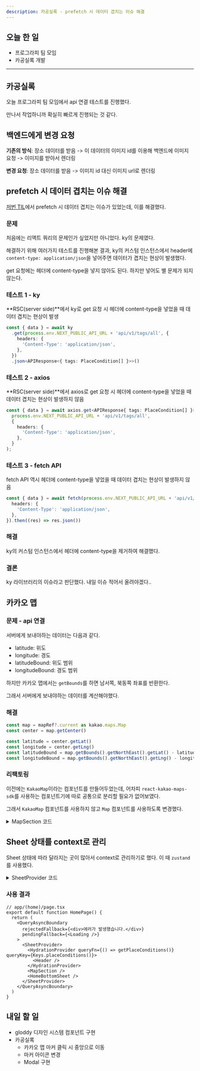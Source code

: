 ```yaml
---
description: 카공실록 - prefetch 시 데이터 겹치는 이슈 해결
---
```


## 오늘 한 일

- 프로그라피 팀 모임
- 카공실록 개발

---

## 카공실록

오늘 프로그라피 팀 모임에서 api 연결 테스트를 진행했다.

만나서 작업하니까 확실히 빠르게 진행되는 것 같다.

## 백엔드에게 변경 요청

**기존의 방식**: 장소 데이터를 받음 -> 이 데이터의 이미지 id를 이용해 백엔드에 이미지 요청 -> 이미지를 받아서 렌더링

**변경 요청**: 장소 데이터를 받음 -> 이미지 id 대신 이미지 url로 렌더링

## prefetch 시 데이터 겹치는 이슈 해결

[저번 TIL](2023-08-10#이슈카공실록---prefetch해서-데이터를-가져왔을-때-이전-데이터가-겹치는-현상)에서 prefetch 시 데이터 겹치는 이슈가 있었는데, 이를 해결했다.

### 문제

처음에는 리액트 쿼리의 문제인가 싶었지만 아니었다. ky의 문제였다.

해결하기 위해 여러가지 테스트를 진행해본 결과, ky의 커스텀 인스턴스에서 header에 `content-type: application/json`을 넣어주면 데이터가 겹치는 현상이 발생했다.

get 요청에는 헤더에 content-type을 넣지 않아도 된다. 하지만 넣어도 별 문제가 되지 않는다.

### 테스트 1 - ky

**RSC(server side)**에서 ky로 get 요청 시 헤더에 content-type을 넣었을 때 데이터 겹치는 현상이 발생

```ts
const { data } = await ky
  .get(process.env.NEXT_PUBLIC_API_URL + 'api/v1/tags/all', {
    headers: {
      'Content-Type': 'application/json',
    },
  })
  .json<APIResponse<{ tags: PlaceCondition[] }>>()
```

### 테스트 2 - axios

**RSC(server side)**에서 axios로 get 요청 시 헤더에 content-type을 넣었을 때 데이터 겹치는 현상이 발생하지 않음

```ts
const { data } = await axios.get<APIResponse{ tags: PlaceCondition[] }>(
  process.env.NEXT_PUBLIC_API_URL + 'api/v1/tags/all',
  {
    headers: {
      'Content-Type': 'application/json',
    },
  }
);
```

### 테스트 3 - fetch API

fetch API 역시 헤더에 content-type을 넣었을 때 데이터 겹치는 현상이 발생하지 않음

```ts
const { data } = await fetch(process.env.NEXT_PUBLIC_API_URL + 'api/v1/tags/all', {
  headers: {
    'Content-Type': 'application/json',
  },
}).then((res) => res.json())
```

### 해결

ky의 커스텀 인스턴스에서 헤더에 content-type을 제거하여 해결했다.

### 결론

ky 라이브러리의 이슈라고 판단했다. 내일 이슈 적어서 올려야겠다..

## 카카오 맵

### 문제 - api 연결

서버에게 보내야하는 데이터는 다음과 같다.

- latitude: 위도
- longitude: 경도
- latitudeBound: 위도 범위
- longitudeBound: 경도 범위

하지만 카카오 맵에서는 `getBounds`를 하면 남서쪽, 북동쪽 좌표를 반환한다.

그래서 서버에게 보내야하는 데이터를 계산해야했다.

### 해결

```ts
const map = mapRef?.current as kakao.maps.Map
const center = map.getCenter()

const latitude = center.getLat()
const longitude = center.getLng()
const latitudeBound = map.getBounds().getNorthEast().getLat() - latitude
const longitudeBound = map.getBounds().getNorthEast().getLng() - longitude
```

### 리팩토링

이전에는 `KakaoMap`이라는 컴포넌트를 만들어두었는데, 어차피 `react-kakao-maps-sdk`를 사용하는 컴포넌트기에 따로 공통으로 분리할 필요가 없어보였다.

그래서 `KakaoMap` 컴포넌트를 사용하지 않고 `Map` 컴포넌트를 사용하도록 변경했다.

<details>
<summary>MapSection 코드</summary>

```tsx
export default function MapSection() {
  const { coordinates } = useCenterCoordinateStore()
  const { refetch } = useGetPlacesAround(coordinates)
  const mapRef = useRef<kakao.maps.Map>(null)

  useEffect(() => {
    refetch()
  }, [coordinates])

  return (
    <section>
      <Map
        className="h-screen w-full min-w-[360px]"
        ref={mapRef}
        center={{
          lat: DEFAULT_COORDINATES.latitude,
          lng: DEFAULT_COORDINATES.longitude,
        }}
        isPanto={true}
        level={6}
      >
        <SearchCTAButton mapRef={mapRef} />
        <Suspense.CSROnly>
          <Markers />
        </Suspense.CSROnly>
        <LocationCTAButton mapRef={mapRef} />
      </Map>
    </section>
  )
}
```

</details>

## Sheet 상태를 context로 관리

Sheet 상태에 따라 달라지는 곳이 많아서 context로 관리하기로 했다. 이 때 `zustand`를 사용했다.

<details>
<summary>SheetProvider 코드</summary>

```tsx
'use client'
import { createContext, useContext } from 'react'
import { createStore, useStore } from 'zustand'

interface SheetStore {
  isBottomSheetUp: boolean
  setIsBottomSheetUp: (isBottomSheetUp: boolean) => void
}

const sheetStore = createStore<SheetStore>((set) => ({
  isBottomSheetUp: false,
  setIsBottomSheetUp: (isBottomSheetUp) => set({ isBottomSheetUp }),
}))

const sheetContext = createContext<typeof sheetStore | null>(null)

export const SheetProvider = ({ children }: { children: React.ReactNode }) => {
  return <sheetContext.Provider value={sheetStore}>{children}</sheetContext.Provider>
}

export function useSheetContext<T>(selector: (state: SheetStore) => T): T {
  const store = useContext(sheetContext)
  if (!store) {
    throw new Error('Cannot find SheetProvider')
  }

  return useStore(store, selector)
}
```

</details>

### 사용 결과

```tsx
// app/(home)/page.tsx
export default function HomePage() {
  return (
    <QueryAsyncBoundary
      rejectedFallback={<div>에러가 발생했습니다.</div>}
      pendingFallback={<Loading />}
    >
      <SheetProvider>
        <HydrationProvider queryFn={() => getPlaceConditions()} queryKey={Keys.placeConditions()}>
          <Header />
        </HydrationProvider>
        <MapSection />
        <HomeBottomSheet />
      </SheetProvider>
    </QueryAsyncBoundary>
  )
}
```

## 내일 할 일

- gloddy 디자인 시스템 컴포넌트 구현
- 카공실록
  - 카카오 맵 마커 클릭 시 중앙으로 이동
  - 마커 아이콘 변경
  - Modal 구현
